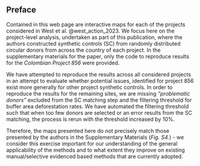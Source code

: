 ## Preface {.unnumbered}
Contained in this web page are interactive maps for each of the projects considered
in West et al. @west_action_2023. We focus here on the project-level analysis, 
undertaken as part of this publication, where the authors constructed synthetic 
controls (SC) from randomly distributed circular donors from across the country of 
each project. In the supplementary materials for the paper, only the code to 
reproduce results for the *Colombian Project 856* were provided. 

We have attempted to reproduce the results across all considered projects in an 
attempt to evaluate whether potential issues, identified for project 856 exist 
more generally for other project synthetic controls. In order to reproduce the results for the remaining sites, we are missing *"problematic donors"* excluded from the SC matching step and the filtering 
threshold for buffer area deforestation rates. We have automated the filtering 
threshold such that when too few donors are selected or an error results from the SC 
matching, the process is rerun with the threshold increased by 10%.

Therefore, the maps presented here do not precisely match those presented by 
the authors in the Supplementary Materials (*Fig. S4.*) - we consider this 
exercise important for our understanding of the general applicability of the 
methods and to what extent they improve on existing manual/selective evidenced
based methods that are currently adopted.


::: {#refs}
:::
